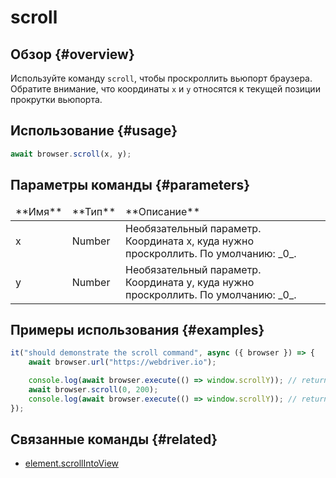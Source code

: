 # scroll

## Обзор {#overview}

Используйте команду `scroll`, чтобы проскроллить вьюпорт браузера. Обратите внимание, что координаты `x` и `y` относятся к текущей позиции прокрутки вьюпорта.

## Использование {#usage}

```typescript
await browser.scroll(x, y);
```

## Параметры команды {#parameters}

<table>
<thead>
<tr><td>**Имя**</td><td>**Тип**</td><td>**Описание**</td></tr>
</thead>
<tbody>
<tr><td>x</td><td>Number</td><td>Необязательный параметр. Координата x, куда нужно проскроллить. По умолчанию: _0_.</td></tr>
<tr><td>y</td><td>Number</td><td>Необязательный параметр. Координата y, куда нужно проскроллить. По умолчанию: _0_.</td></tr>

</tbody>
</table>

## Примеры использования {#examples}

```typescript
it("should demonstrate the scroll command", async ({ browser }) => {
    await browser.url("https://webdriver.io");

    console.log(await browser.execute(() => window.scrollY)); // returns 0
    await browser.scroll(0, 200);
    console.log(await browser.execute(() => window.scrollY)); // returns 200
});
```

## Связанные команды {#related}

-   [element.scrollIntoView](../../element/scrollIntoView)
